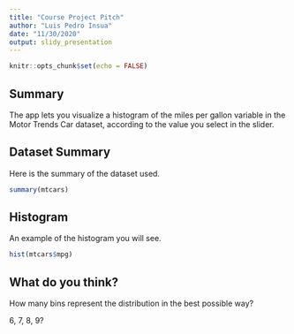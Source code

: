 ```yaml
---
title: "Course Project Pitch"
author: "Luis Pedro Insua"
date: "11/30/2020"
output: slidy_presentation
---
```


```r
knitr::opts_chunk$set(echo = FALSE)
```

## Summary

The app lets you visualize a histogram of the miles per gallon variable in the Motor Trends Car dataset, according to the value you select in the slider.


## Dataset Summary

Here is the summary of the dataset used.
```r
summary(mtcars)
```

## Histogram
An example of the histogram you will see.
```r
hist(mtcars$mpg)
```

## What do you think?

How many bins represent the distribution in the best possible way?

6, 7, 8, 9?
